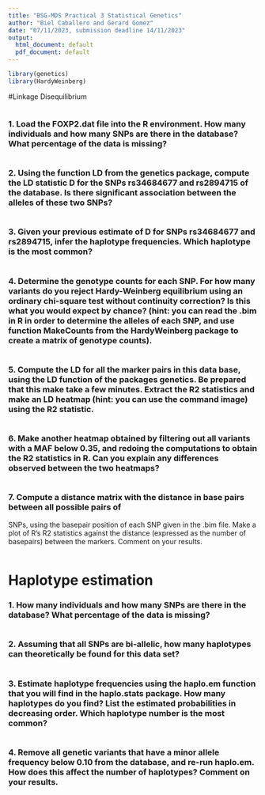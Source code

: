 ```yaml
---
title: "BSG-MDS Practical 3 Statistical Genetics"
author: "Biel Caballero and Gerard Gomez"
date: "07/11/2023, submission deadline 14/11/2023"
output:
  html_document: default
  pdf_document: default
---
```


```r
library(genetics)
library(HardyWeinberg)
```

#Linkage Disequilibrium


```r

```

### 1. Load the FOXP2.dat file into the R environment. How many individuals and how many SNPs are there in the database? What percentage of the data is missing?

```r

```

### 2. Using the function LD from the genetics package, compute the LD statistic D for the SNPs rs34684677 and rs2894715 of the database. Is there significant association between the alleles of these two SNPs?

```r

```

### 3. Given your previous estimate of D for SNPs rs34684677 and rs2894715, infer the haplotype frequencies. Which haplotype is the most common?

```r

```

### 4.  Determine the genotype counts for each SNP. For how many variants do you reject Hardy-Weinberg equilibrium using an ordinary chi-square test without continuity correction? Is this what you would expect by chance? (hint: you can read the .bim in R in order to determine the alleles of each SNP, and use function MakeCounts from the HardyWeinberg package to create a matrix of genotype counts).

```r

```

### 5.  Compute the LD for all the marker pairs in this data base, using the LD function of the packages genetics. Be prepared that this make take a few minutes. Extract the R2 statistics and make an LD heatmap (hint: you can use the command image) using the R2 statistic.

```r

```

### 6. Make another heatmap obtained by filtering out all variants with a MAF below 0.35, and redoing the computations to obtain the R2 statistics in R. Can you explain any differences observed between the two heatmaps?

```r

```

### 7.  Compute a distance matrix with the distance in base pairs between all possible pairs of
SNPs, using the basepair position of each SNP given in the .bim file. Make a plot of R’s R2
statistics against the distance (expressed as the number of basepairs) between the markers.
Comment on your results.

```r

```


# Haplotype estimation

### 1. How many individuals and how many SNPs are there in the database? What percentage of the data is missing?

```r

```

### 2. Assuming that all SNPs are bi-allelic, how many haplotypes can theoretically be found for this data set?

```r

```

### 3. Estimate haplotype frequencies using the haplo.em function that you will find in the haplo.stats package. How many haplotypes do you find? List the estimated probabilities in decreasing order. Which haplotype number is the most common?

```r

```

### 4. Remove all genetic variants that have a minor allele frequency below 0.10 from the database, and re-run haplo.em. How does this affect the number of haplotypes? Comment on your results.

```r

```























